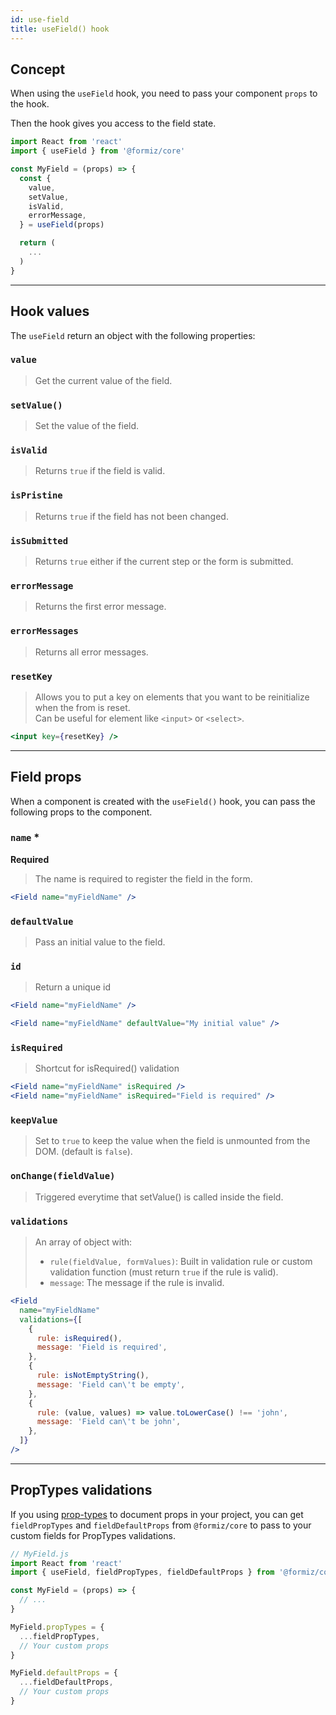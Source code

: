 ```yaml
---
id: use-field
title: useField() hook
---
```



## Concept

When using the `useField` hook, you need to pass your component `props` to the hook.

Then the hook gives you access to the field state.

```jsx
import React from 'react'
import { useField } from '@formiz/core'

const MyField = (props) => {
  const {
    value,
    setValue,
    isValid,
    errorMessage,
  } = useField(props)

  return (
    ...
  )
}
```

---

## Hook values

The `useField` return an object with the following properties:

### `value`

> Get the current value of the field.

### `setValue()`

> Set the value of the field.

### `isValid`

> Returns `true` if the field is valid.

### `isPristine`

> Returns `true` if the field has not been changed.

### `isSubmitted`

> Returns `true` either if the current step or the form is submitted.

### `errorMessage`

> Returns the first error message.

### `errorMessages`

> Returns all error messages.

### `resetKey`

> Allows you to put a key on elements that you want to be reinitialize when the from is reset.<br />
> Can be useful for element like `<input>` or `<select>`.

```jsx
<input key={resetKey} />
```

---

## Field props

When a component is created with the `useField()` hook,
you can pass the following props to the component.

### `name` *
**Required**

> The name is required to register the field in the form.

```jsx
<Field name="myFieldName" />
```

### `defaultValue`

> Pass an initial value to the field.

### `id`

> Return a unique id

```jsx
<Field name="myFieldName" />
```

```jsx
<Field name="myFieldName" defaultValue="My initial value" />
```

### `isRequired`

> Shortcut for isRequired() validation

```jsx
<Field name="myFieldName" isRequired />
<Field name="myFieldName" isRequired="Field is required" />
```

### `keepValue`

> Set to `true` to keep the value when the field is unmounted from the DOM. (default is `false`).

### `onChange(fieldValue)`

> Triggered everytime that setValue() is called inside the field.

### `validations`

> An array of object with:
> - `rule(fieldValue, formValues)`: Built in validation rule or custom validation function (must return `true` if the rule is valid).
> - `message`: The message if the rule is invalid.

```jsx
<Field
  name="myFieldName"
  validations={[
    {
      rule: isRequired(),
      message: 'Field is required',
    },
    {
      rule: isNotEmptyString(),
      message: 'Field can\'t be empty',
    },
    {
      rule: (value, values) => value.toLowerCase() !== 'john',
      message: 'Field can\'t be john',
    },
  ]}
/>
```

---

## PropTypes validations

If you using [prop-types](https://www.npmjs.com/package/prop-types) to document props in your project,
you can get `fieldPropTypes` and `fieldDefaultProps` from `@formiz/core` to pass to your custom fields for PropTypes validations.

```jsx
// MyField.js
import React from 'react'
import { useField, fieldPropTypes, fieldDefaultProps } from '@formiz/core'

const MyField = (props) => {
  // ...
}

MyField.propTypes = {
  ...fieldPropTypes,
  // Your custom props
}

MyField.defaultProps = {
  ...fieldDefaultProps,
  // Your custom props
}
```

